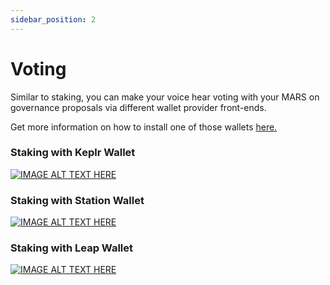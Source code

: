 ```yaml
---
sidebar_position: 2
---
```


# Voting

Similar to staking, you can make your voice hear voting with your MARS on governance proposals via different wallet provider front-ends.

Get more information on how to install one of those wallets [here.](https://docs.marsprotocol.io/docs/learn/workstation/basics/installing-a-wallet/installing-a-wallet-intro)

### Staking with Keplr Wallet

[![IMAGE ALT TEXT HERE](https://i3.ytimg.com/vi/C-cpELqFGkE/hqdefault.jpg)](https://www.youtube.com/watch?v=C-cpELqFGkE)

### Staking with Station Wallet
[![IMAGE ALT TEXT HERE](https://i3.ytimg.com/vi/pl-dt9un9kw/hqdefault.jpg)](https://www.youtube.com/watch?v=pl-dt9un9kw)

### Staking with Leap Wallet

[![IMAGE ALT TEXT HERE](https://i3.ytimg.com/vi/mUGEmP1qY1s/hqdefault.jpg)](https://www.youtube.com/watch?v=mUGEmP1qY1s)
